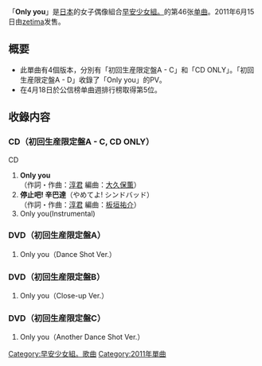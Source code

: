 {{unreferenced|time=2011-07-31T09:53:59+00:00}}
{{Infobox Single
| Name           = Only you
| Cover          = Morning_Musume_-_Only_you.jpg 
| Artist         = [[早安少女組。|早安少女組。]]
| Album          = [[12,_Smart|12, Smart]]
| A-side         = Only you
| B-side         = 停止吧! 辛巴達
| Released       = 2011年6月15日
| Format         = [[单曲|单曲]]
| Recorded       = 2011年<br/>{{JPN}}
| Genre          = [[J-POP|J-POP]]
| Lenght         =
| Label          = [[zetima|zetima]]
| Writer         = [[淳君|淳君]]
| Producer       = [[淳君|淳君]]
| Certification  = 
| Chart position = * 週間最高排名第4位<small>（[[Oricon公信榜|Oricon]]）</small> 
| Last single    = [[真的真的嗎!|真的真的嗎!]]<br/>（2011年）
| This single    = '''Only you'''<br/>（2011年）
| Next single    = [[真心盼望地球和平!_/_想和他一起開店!|真心盼望地球和平! / 想和他一起開店! / 帶著自信與夢想起飛]]<br/>（2011年）
| Misc           =
}}

「'''Only you'''」是[[日本|日本]]的女子偶像組合[[早安少女組。|早安少女組。]]的第46张[[单曲|单曲]]。2011年6月15日由[[zetima|zetima]]发售。

== 概要 ==
* 此單曲有4個版本，分別有「初回生産限定盤A - C」和「CD ONLY」。「初回生産限定盤A - D」收錄了「Only you」的PV。
* 在4月18日於公信榜单曲週排行榜取得第5位。

== 收錄内容 ==
===CD（初回生産限定盤A - C, CD ONLY）===
;CD
# '''Only you'''<br/>（作詞・作曲：[[淳君|淳君]] 編曲：[[大久保薫|大久保薫]]）
# '''停止吧! 辛巴達'''（やめてよ! シンドバッド）<br/>（作詞・作曲：[[淳君|淳君]]  編曲：[[板垣祐介|板垣祐介]]）
# Only you(Instrumental)


===DVD（初回生産限定盤A）===
# Only you（Dance Shot Ver.）

===DVD（初回生産限定盤B）===
# Only you（Close-up Ver.）

===DVD（初回生産限定盤C）===
# Only you（Another Dance Shot Ver.）



{{早安少女組。}}

{{DEFAULTSORT:Only you}}
[[Category:早安少女組。歌曲|Category:早安少女組。歌曲]]
[[Category:2011年單曲|Category:2011年單曲]]